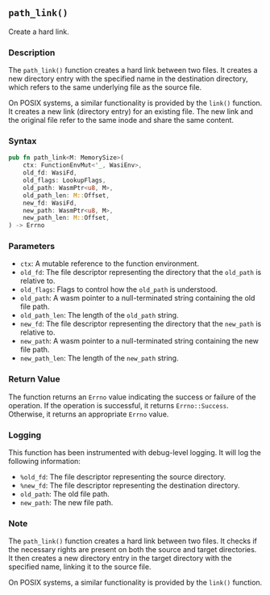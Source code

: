 ## `path_link()`

Create a hard link.

### Description

The `path_link()` function creates a hard link between two files. It creates a new directory entry with the specified name in the destination directory, which refers to the same underlying file as the source file.

On POSIX systems, a similar functionality is provided by the `link()` function. It creates a new link (directory entry) for an existing file. The new link and the original file refer to the same inode and share the same content.

### Syntax

```rust
pub fn path_link<M: MemorySize>(
    ctx: FunctionEnvMut<'_, WasiEnv>,
    old_fd: WasiFd,
    old_flags: LookupFlags,
    old_path: WasmPtr<u8, M>,
    old_path_len: M::Offset,
    new_fd: WasiFd,
    new_path: WasmPtr<u8, M>,
    new_path_len: M::Offset,
) -> Errno
```

### Parameters

- `ctx`: A mutable reference to the function environment.
- `old_fd`: The file descriptor representing the directory that the `old_path` is relative to.
- `old_flags`: Flags to control how the `old_path` is understood.
- `old_path`: A wasm pointer to a null-terminated string containing the old file path.
- `old_path_len`: The length of the `old_path` string.
- `new_fd`: The file descriptor representing the directory that the `new_path` is relative to.
- `new_path`: A wasm pointer to a null-terminated string containing the new file path.
- `new_path_len`: The length of the `new_path` string.

### Return Value

The function returns an `Errno` value indicating the success or failure of the operation. If the operation is successful, it returns `Errno::Success`. Otherwise, it returns an appropriate `Errno` value.

### Logging

This function has been instrumented with debug-level logging. It will log the following information:

- `%old_fd`: The file descriptor representing the source directory.
- `%new_fd`: The file descriptor representing the destination directory.
- `old_path`: The old file path.
- `new_path`: The new file path.

### Note

The `path_link()` function creates a hard link between two files. It checks if the necessary rights are present on both the source and target directories. It then creates a new directory entry in the target directory with the specified name, linking it to the source file.

On POSIX systems, a similar functionality is provided by the `link()` function.
